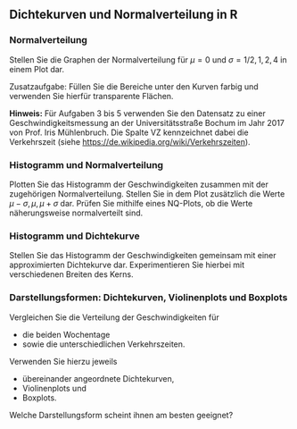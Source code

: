 ## Dichtekurven und Normalverteilung in R


### Normalverteilung

Stellen Sie die Graphen der Normalverteilung für $\mu = 0$ und $\sigma = 1/2, 1, 2, 4$ in einem Plot dar.

Zusatzaufgabe: Füllen Sie die Bereiche unter den Kurven farbig und verwenden Sie hierfür transparente Flächen.

**Hinweis:** Für Aufgaben 3 bis 5 verwenden Sie den Datensatz zu einer Geschwindigkeitsmessung an der Universitätsstraße Bochum im Jahr 2017 von Prof. Iris Mühlenbruch. Die Spalte VZ kennzeichnet dabei die Verkehrszeit (siehe <https://de.wikipedia.org/wiki/Verkehrszeiten>).


### Histogramm und Normalverteilung

Plotten Sie das Histogramm der Geschwindigkeiten zusammen mit der zugehörigen Normalverteilung. Stellen Sie in dem Plot zusätzlich die Werte $\mu - \sigma, \mu, \mu + \sigma$ dar. Prüfen Sie mithilfe eines NQ-Plots, ob die Werte näherungsweise normalverteilt sind.


### Histogramm und Dichtekurve

Stellen Sie das Histogramm der Geschwindigkeiten gemeinsam mit einer approximierten Dichtekurve dar. Experimentieren Sie hierbei mit verschiedenen Breiten des Kerns.


### Darstellungsformen: Dichtekurven, Violinenplots und Boxplots

Vergleichen Sie die Verteilung der Geschwindigkeiten für

-   die beiden Wochentage
-   sowie die unterschiedlichen Verkehrszeiten.

Verwenden Sie hierzu jeweils

-   übereinander angeordnete Dichtekurven,
-   Violinenplots und
-   Boxplots.

Welche Darstellungsform scheint ihnen am besten geeignet?
